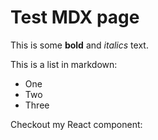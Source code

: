 
# Test MDX page
 
This is some **bold** and _italics_ text.
 
This is a list in markdown:
 
- One
- Two
- Three
 
Checkout my React component:
 
<MyComponent />